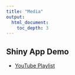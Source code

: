 ```yaml
---
title: "Media"
output: 
  html_document:
    toc_depth: 3
---
```


## Shiny App Demo

- [YouTube Playlist](https://www.youtube.com/watch?v=v-qSC6bVstE&list=PLDfCKV3ey8-fPVNyOxd6dJfptZLXKTpRl)


